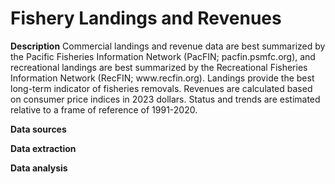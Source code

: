 # Fishery Landings and Revenues

**Description** Commercial landings and revenue data are best summarized by the Pacific Fisheries Information Network (PacFIN; pacfin.psmfc.org), and recreational landings are best summarized by the Recreational Fisheries Information Network (RecFIN; www.recfin.org). Landings provide the best long-term indicator of fisheries removals. Revenues are calculated based on consumer price indices in 2023 dollars. Status and trends are estimated relative to a frame of reference of 1991-2020.

**Data sources**

**Data extraction**

**Data analysis**
